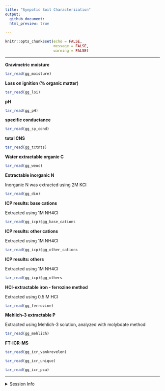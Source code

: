 ```yaml
---
title: "Synpotic Soil Characterization"
output: 
  github_document:
  html_preview: true
  
---
```


```r
knitr::opts_chunk$set(echo = FALSE,
                      message = FALSE,
                      warning = FALSE)
```

---

**Gravimetric moisture**

```r
tar_read(gg_moisture)
```


**Loss on ignition (% organic matter)**

```r
tar_read(gg_loi)
```

**pH**

```r
tar_read(gg_pH)
```

**specific conductance**

```r
tar_read(gg_sp_cond)
```

**total CNS**
```r
tar_read(gg_tctnts)
```

**Water extractable organic C**

```r
tar_read(gg_weoc)
```

**Extractable inorganic N**

Inorganic N was extracted using 2M KCl

```r
tar_read(gg_din)
```

**ICP results: base cations**

Extracted using 1M NH4Cl

```r
tar_read(gg_icp)$gg_base_cations
```


**ICP results: other cations**

Extracted using 1M NH4Cl

```r
tar_read(gg_icp)$gg_other_cations
```


**ICP results: others**

Extracted using 1M NH4Cl

```r
tar_read(gg_icp)$gg_others
```

**HCl-extractable iron - ferrozine method**

Extracted using 0.5 M HCl

```r
tar_read(gg_ferrozine)
```


**Mehlich-3 extractable P**

Extracted using Mehlich-3 solution, analyzed with molybdate method

```r
tar_read(gg_mehlich)
```


**FT-ICR-MS**

```r
tar_read(gg_icr_vankrevelen)
```

```r
tar_read(gg_icr_unique)
```



```r
tar_read(gg_icr_pca)
```



---

<details>
  <summary> Session Info </summary>

Date run: `r Sys.Date()`

```r
sessionInfo()
```

</details>